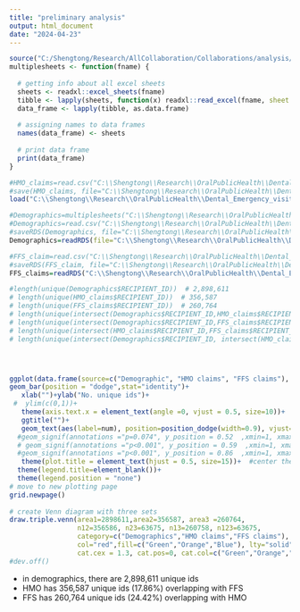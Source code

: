```yaml
---
title: "preliminary analysis"
output: html_document
date: "2024-04-23"
---
```


```r
source("C:/Shengtong/Research/AllCollaboration/Collaborations/analysis/Rfunctions.R")
multiplesheets <- function(fname) {
   
  # getting info about all excel sheets
  sheets <- readxl::excel_sheets(fname)
  tibble <- lapply(sheets, function(x) readxl::read_excel(fname, sheet = x))
  data_frame <- lapply(tibble, as.data.frame)
    
  # assigning names to data frames
  names(data_frame) <- sheets
    
  # print data frame
  print(data_frame)
}
```


```r
#HMO_claims=read.csv("C:\\Shengtong\\Research\\OralPublicHealth\\Dental_Emergency_visit\\CW Fluoridation Analysis\\HMO Claims\\HMO Claims.csv")
#save(HMO_claims, file="C:\\Shengtong\\Research\\OralPublicHealth\\Dental_Emergency_visit\\CW Fluoridation Analysis\\HMO Claims\\HMO_claims.RData")
load("C:\\Shengtong\\Research\\OralPublicHealth\\Dental_Emergency_visit\\CW Fluoridation Analysis\\HMO Claims\\HMO_claims.RData")

#Demographics=multiplesheets("C:\\Shengtong\\Research\\OralPublicHealth\\Dental_Emergency_visit\\CWFluoridationAnalysis\\Demographics\\Demographics.xlsx")
#Demographics=read.csv("C:\\Shengtong\\Research\\OralPublicHealth\\Dental_Emergency_visit\\CW Fluoridation Analysis\\Demographics\\Demographics.csv", header=T)
#saveRDS(Demographics, file="C:\\Shengtong\\Research\\OralPublicHealth\\Dental_Emergency_visit\\CW Fluoridation Analysis\\Demographics\\Demographics.rds")
Demographics=readRDS(file="C:\\Shengtong\\Research\\OralPublicHealth\\Dental_Emergency_visit\\CW Fluoridation Analysis\\Demographics\\Demographics.rds")

#FFS_claim=read.csv("C:\\Shengtong\\Research\\OralPublicHealth\\Dental_Emergency_visit\\CW Fluoridation Analysis\\FFS Claims\\FFS Claims.csv", header=T)
#saveRDS(FFS_claim, file="C:\\Shengtong\\Research\\OralPublicHealth\\Dental_Emergency_visit\\CW Fluoridation Analysis\\FFS Claims\\FFS_Claims.rds")
FFS_claims=readRDS("C:\\Shengtong\\Research\\OralPublicHealth\\Dental_Emergency_visit\\CW Fluoridation Analysis\\FFS Claims\\FFS_Claims.rds")
```



```r
#length(unique(Demographics$RECIPIENT_ID))  # 2,898,611
# length(unique(HMO_claims$RECIPIENT_ID))  # 356,587
# length(unique(FFS_claims$RECIPIENT_ID))  # 260,764
# length(unique(intersect(Demographics$RECIPIENT_ID,HMO_claims$RECIPIENT_ID))) # 356586 
# length(unique(intersect(Demographics$RECIPIENT_ID,FFS_claims$RECIPIENT_ID))) # 260758 
# length(unique(intersect(HMO_claims$RECIPIENT_ID,FFS_claims$RECIPIENT_ID))) # 63675
# length(unique(intersect(Demographics$RECIPIENT_ID, intersect(HMO_claims$RECIPIENT_ID,FFS_claims$RECIPIENT_ID)))) # 63675




ggplot(data.frame(source=c("Demographic", "HMO claims", "FFS claims"), num=c(2898611, 356587, 260764)), aes(x=source, y=num, fill=source))+ 
geom_bar(position = "dodge",stat="identity")+
   xlab("")+ylab("No. unique ids")+
 #  ylim(c(0,1))+
   theme(axis.text.x = element_text(angle =0, vjust = 0.5, size=10))+
   ggtitle("")+
   geom_text(aes(label=num), position=position_dodge(width=0.9), vjust=1.25)+  # add numbers over bars 
  #geom_signif(annotations ="p=0.074", y_position = 0.52  ,xmin=1, xmax=2, size=1, vjust=-0.5, textsize=3.5, color="black")+ # textsize is for text over the bar; size is for width of lines 
  # geom_signif(annotations ="p<0.001", y_position = 0.59  ,xmin=1, xmax=3, size=1, vjust=-0.5, textsize=3.5, color="red")+
  #geom_signif(annotations ="p<0.001", y_position = 0.86  ,xmin=1, xmax=4, size=1, vjust=-0.5, textsize=3.5, color="red")+
   theme(plot.title = element_text(hjust = 0.5, size=15))+  #center the title
  theme(legend.title=element_blank())+
  theme(legend.position = "none")
# move to new plotting page 
grid.newpage() 
  
# create Venn diagram with three sets 
draw.triple.venn(area1=2898611,area2=356587, area3 =260764,  
                 n12=356586, n23=63675, n13=260758, n123=63675,  
                 category=c("Demographics","HMO claims","FFS claims"), 
                 col="red",fill=c("Green","Orange","Blue"), lty="solid", 
                 cat.cex = 1.3, cat.pos=0, cat.col=c("Green","Orange","Blue"), cex=1.5) # cat.cex  the size of the category names; cex: A vector (length 7) giving the size of the areas' labels; cat.pos: position of category names https://www.rdocumentation.org/packages/VennDiagram/versions/1.7.3/topics/draw.triple.venn
#dev.off()

```

* in demographics, there are 2,898,611 unique ids  
* HMO has 356,587 unique ids  (17.86%) overlapping with FFS
* FFS has 260,764 unique ids (24.42%) overlapping with HMO

